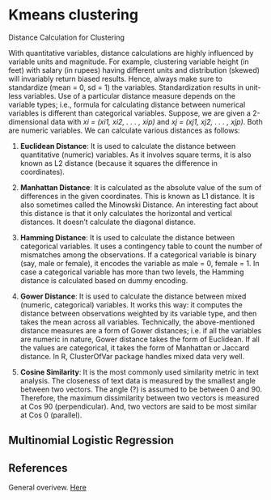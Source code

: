 # Kmeans clustering {#kmeans}

Distance Calculation for Clustering

With quantitative variables, distance calculations are highly influenced by variable units and magnitude. For example, clustering variable height (in feet) with salary (in rupees) having different units and distribution (skewed) will invariably return biased results. Hence, always make sure to standardize (mean = 0, sd = 1) the variables. Standardization results in unit-less variables.
Use of a particular distance measure depends on the variable types; i.e., formula for calculating distance between numerical variables is different than categorical variables.
Suppose, we are given a 2-dimensional data with *xi = (xi1, xi2, . . . , xip)* and *xj = (xj1, xj2, . . . , xjp)*. Both are numeric variables. We can calculate various distances as follows:

1.  **Euclidean Distance**: It is used to calculate the distance between quantitative (numeric) variables. As it involves square terms, it is also known as L2 distance (because it squares the difference in coordinates).  

2. **Manhattan Distance**: It is calculated as the absolute value of the sum of differences in the given coordinates. This is known as L1 distance. It is also sometimes called the Minowski Distance. An interesting fact about this distance is that it only calculates the horizontal and vertical distances. It doesn't calculate the diagonal distance. 

3. **Hamming Distance**: It is used to calculate the distance between categorical variables. It uses a contingency table to count the number of mismatches among the observations. If a categorical variable is binary (say, male or female), it encodes the variable as male = 0, female = 1.
In case a categorical variable has more than two levels, the Hamming distance is calculated based on dummy encoding. 

4. **Gower Distance**: It is used to calculate the distance between mixed (numeric, categorical) variables. It works this way: it computes the distance between observations weighted by its variable type, and then takes the mean across all variables.  Technically, the above-mentioned distance measures are a form of Gower distances; i.e. if all the variables are numeric in nature, Gower distance takes the form of Euclidean. If all the values are categorical, it takes the form of Manhattan or Jaccard distance. In R, ClusterOfVar package handles mixed data very well.

5. **Cosine Similarity**: It is the most commonly used similarity metric in text analysis. The closeness of text data is measured by the smallest angle between two vectors. The angle (?) is assumed to be between 0 and 90. Therefore, the maximum dissimilarity between two vectors is measured at Cos 90 (perpendicular). And, two vectors are said to be most similar at Cos 0 (parallel).   



## Multinomial Logistic Regression


## References
General overivew.  [Here](https://www.hackerearth.com/blog/machine-learning/practical-guide-to-clustering-algorithms-evaluation-in-r/)
